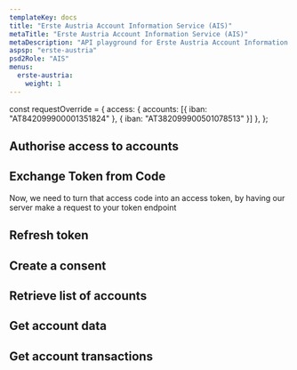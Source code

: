 ```yaml
---
templateKey: docs
title: "Erste Austria Account Information Service (AIS)"
metaTitle: "Erste Austria Account Information Service (AIS)"
metaDescription: "API playground for Erste Austria Account Information Service (AIS)"
aspsp: "erste-austria"
psd2Role: "AIS"
menus:
  erste-austria: 
    weight: 1
---
```




const requestOverride = {
  access: { accounts: [{ iban: "AT842099900001351824" }, { iban: "AT382099900501078513" }] },
};




<step>

  ## Authorise access to accounts

  <AuthoriseStep/>
</step>
<step>

  ## Exchange Token from Code

  <CreateToken/>
  Now, we need to turn that access code into an access token, by having our server make a request to your token endpoint
</step>
<step>

  ## Refresh token

  <RefreshToken/>
  </step>
  <step>

  ## Create a consent

  <StepCreateAccountConsent requestOverride={requestOverride} />
  </step>
  <step>

  ## Retrieve list of accounts

  <StepAccounts/>
  </step>
  <step>

  ## Get account data

  <StepAccount/>
  </step>
  <step>

  ## Get account transactions

  <StepTransactions/>
  </step>